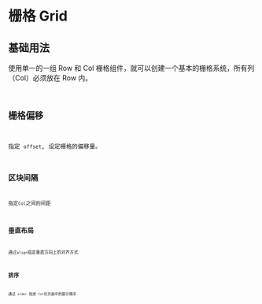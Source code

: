 # 栅格 Grid

## 基础用法

使用单一的一组 Row 和 Col 栅格组件，就可以创建一个基本的栅格系统，所有列（Col）必须放在 Row 内。
<code src="../../../../demo/grid/basic-grid.tsx" />

## 栅格偏移

指定 `offset`, 设定栅格的偏移量。
<code src="../../../../demo/grid/offset-grid.tsx" />


## 区块间隔

指定`Col`之间的间距
<code src="../../../../demo/grid/gutter-grid.tsx" />


## 垂直布局

通过`align`指定垂直方向上的对齐方式
<code src="../../../../demo/grid/align-grid.tsx" />


## 排序

通过 `order` 指定 `Col`在页面中的展示顺序
<code src="../../../../demo/grid/order-grid.tsx" />